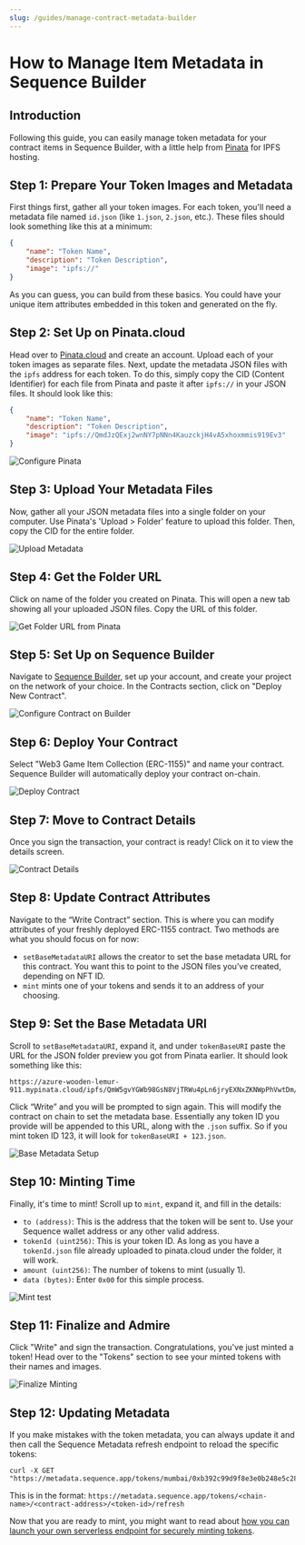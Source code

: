 ```yaml
---
slug: /guides/manage-contract-metadata-builder
---
```


# How to Manage Item Metadata in Sequence Builder

## Introduction
Following this guide, you can easily manage token metadata for your contract items in Sequence Builder, with a little help from [Pinata](https://www.pinata.cloud/) for IPFS hosting.

## Step 1: Prepare Your Token Images and Metadata
First things first, gather all your token images. For each token, you'll need a metadata file named `id.json` (like `1.json`, `2.json`, etc.). These files should look something like this at a minimum:

```json
{
    "name": "Token Name",
    "description": "Token Description",
    "image": "ipfs://"
}
```

As you can guess, you can build from these basics. You could have your unique item attributes embedded in this token and generated on the fly.

## Step 2: Set Up on Pinata.cloud
Head over to [Pinata.cloud](https://www.pinata.cloud/) and create an account. Upload each of your token images as separate files. Next, update the metadata JSON files with the `ipfs` address for each token. To do this, simply copy the CID (Content Identifier) for each file from Pinata and paste it after `ipfs://` in your JSON files. It should look like this:

```json
{
    "name": "Token Name",
    "description": "Token Description",
    "image": "ipfs://QmdJzQExj2wnNY7pNNn4KauzckjH4vA5xhoxmmis919Ev3"
}
```

![Configure Pinata](/img/guides/manage-contract-metadata-builder/1.jpeg)

## Step 3: Upload Your Metadata Files
Now, gather all your JSON metadata files into a single folder on your computer. Use Pinata's 'Upload \> Folder' feature to upload this folder. Then, copy the CID for the entire folder.

![Upload Metadata](/img/guides/manage-contract-metadata-builder/2.jpeg)

## Step 4: Get the Folder URL
Click on name of the folder you created on Pinata. This will open a new tab showing all your uploaded JSON files. Copy the URL of this folder.

![Get Folder URL from Pinata](/img/guides/manage-contract-metadata-builder/3.jpeg)

## Step 5: Set Up on Sequence Builder
Navigate to [Sequence Builder](https://sequence.build/), set up your account, and create your project on the network of your choice. In the Contracts section, click on "Deploy New Contract".

![Configure Contract on Builder](/img/guides/manage-contract-metadata-builder/4.jpeg)

## Step 6: Deploy Your Contract
Select "Web3 Game Item Collection (ERC-1155)" and name your contract. Sequence Builder will automatically deploy your contract on-chain.

![Deploy Contract](/img/guides/manage-contract-metadata-builder/5.jpeg)

## Step 7: Move to Contract Details
Once you sign the transaction, your contract is ready! Click on it to view the details screen.

![Contract Details](/img/guides/manage-contract-metadata-builder/6.jpeg)

## Step 8: Update Contract Attributes
Navigate to the “Write Contract” section. This is where you can modify attributes of your freshly deployed ERC-1155 contract. Two methods are what you should focus on for now:
- `setBaseMetadataURI` allows the creator to set the base metadata URL for this contract. You want this to point to the JSON files you’ve created, depending on NFT ID.
- `mint` mints one of your tokens and sends it to an address of your choosing.

## Step 9: Set the Base Metadata URI
Scroll to `setBaseMetadataURI`, expand it, and under `tokenBaseURI` paste the URL for the JSON folder preview you got from Pinata earlier. It should look something like this:

```
https://azure-wooden-lemur-911.mypinata.cloud/ipfs/QmW5gvYGWb98GsN8VjTRWu4pLn6jryEXNxZKNWpPhVwtDm/
```

Click “Write” and you will be prompted to sign again. This will modify the contract on chain to set the metadata base. Essentially any token ID you provide will be appended to this URL, along with the `.json` suffix. So if you mint token ID 123, it will look for `tokenBaseURI + 123.json`.

![Base Metadata Setup](/img/guides/manage-contract-metadata-builder/7.jpeg)

## Step 10: Minting Time
Finally, it's time to mint! Scroll up to `mint`, expand it, and fill in the details:

- `to (address)`: This is the address that the token will be sent to. Use your Sequence wallet address or any other valid address.
- `tokenId (uint256)`: This is your token ID. As long as you have a `tokenId.json` file already uploaded to pinata.cloud under the folder, it will work.
- `amount (uint256)`: The number of tokens to mint (usually 1).
- `data (bytes)`: Enter `0x00` for this simple process.

![Mint test](/img/guides/manage-contract-metadata-builder/8.jpeg)

## Step 11: Finalize and Admire
Click "Write" and sign the transaction. Congratulations, you've just minted a token! Head over to the "Tokens" section to see your minted tokens with their names and images.

![Finalize Minting](/img/guides/manage-contract-metadata-builder/9.jpeg)

## Step 12: Updating Metadata
If you make mistakes with the token metadata, you can always update it and then call the Sequence Metadata refresh endpoint to reload the specific tokens:

```
curl -X GET "https://metadata.sequence.app/tokens/mumbai/0xb392c99d9f8e3e0b248e5c283818be5bf5cecca7/1/refresh"
```

This is in the format: `https://metadata.sequence.app/tokens/<chain-name>/<contract-address>/<token-id>/refresh`

Now that you are ready to mint, you might want to read about [how you can launch your own serverless endpoint for securely minting tokens](/relayer/mint-collectibles-serverless).
